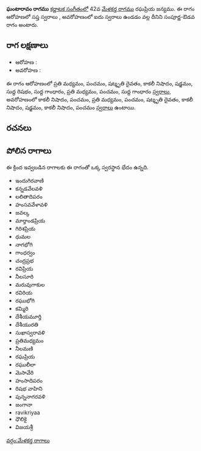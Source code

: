 {{Infobox ragam
	| name          	= ఘంటారావం
	| synonym	    	= 
	| mela          	= 
	| chakra        	= 
	| janaka        	= 
	| type          	= సంపూర్ణ-ఔడవ
	| arohanam      	= {{svaraC|M2|P|D3|N3|S|R1|G1|M2|P|G1}} 
	| avarohanam    	= {{svaraC|N3|P|M2|P|D3|N3|S|N3|P}}
	| jeeva         	=
	| chhaya        	=
	| nyasa         	=
	| vishesha      	= 
	| equivalent  		= 
}}
{{కర్ణాటక సంగీత రాగాలు}}
'''ఘంటారావం రాగము''' [[కర్ణాటక సంగీతం]]లో 42వ [[మేళకర్త రాగము]] రఘప్రియ జన్యము.  ఈ రాగం ఆరోహణలో సప్త స్వరాలు , అవరోహణంలో ఐదు స్వరాలు ఉండడం వల్ల దీనిని సంపూర్ణ-ఔడవ రాగం అంటారు.


==రాగ లక్షణాలు==


* ఆరోహణ : {{svaraC|M2|P|D3|N3|S|R1|G1|M2|P|G1}} 
* అవరోహణ : {{svaraC|N3|P|M2|P|D3|N3|S|N3|P}}

ఈ రాగం ఆరోహణంలో ప్రతి మధ్యమం, పంచమం, షట్శృతి దైవతం, కాకలీ నిషాదం, షడ్జమం, సుద్ద రిషభం, సుద్ద గాంధారం, ప్రతి మధ్యమం, పంచమం, సుద్ద గాంధారం [[స్వరాలు]], అవరోహణంలో కాకలీ నిషాదం, పంచమం, ప్రతి మధ్యమం, పంచమం, షట్శృతి దైవతం, కాకలీ నిషాదం, షడ్జమం, కాకలీ నిషాదం, పంచమం [[స్వరాలు]] ఉంటాయి.

==రచనలు==



==పోలిన రాగాలు==
ఈ క్రింద ఇవ్వబడిన రాగాలకు ఈ రాగంతో ఒక్క స్వరస్థాన భేదం ఉన్నది.
* ఇందుగిరవాణి
* కన్నడవేలవళి
* లలితాదిపరం
* హంసవవేళావళి
* జవల్క
* మార్తాండప్రియ
* గిరిశప్రియ
* ధుమల
* నాగభోగి
* గాంధర్వం
* చంద్రప్రభ
* రవిప్రియ
* నీలసూరి
* మరువుగాకుల
* రవిరియ
* రఘుభోగి
* కమ్మిరి
* దేశీయమూర్తి
* దేశీయురతి
* సుఖాస్వరావళి
* ప్రతిమధ్యమం
* నీలమణి
* రఘప్రియ
* రఘులీలా
* మెసావేరి
* హంసాదిపరం
* రిషభ వాహిని
* పున్ననాగరవళి
* జంగానా
* ravikriyaa
* ధౌలికై
* విజయశ్రీ



[[వర్గం:మేళకర్త రాగాలు]]